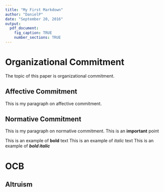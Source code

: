 ```yaml
---
title: "My First Markdown"
author: "DanielP"
date: "September 20, 2016"
output:
  pdf_document:
    fig_caption: TRUE
    number_sections: TRUE
---
```

# Organizational Commitment
The topic of this paper is organizational commitment.

## Affective Commitment
This is my paragraph on affective commitment.

## Normative Commitment
This is my paragraph on normative commitment. This is an **important** point

This is an example of **bold** text
This is an example of *italic* text
This is an example of ***bold italic***

# OCB

## Altruism